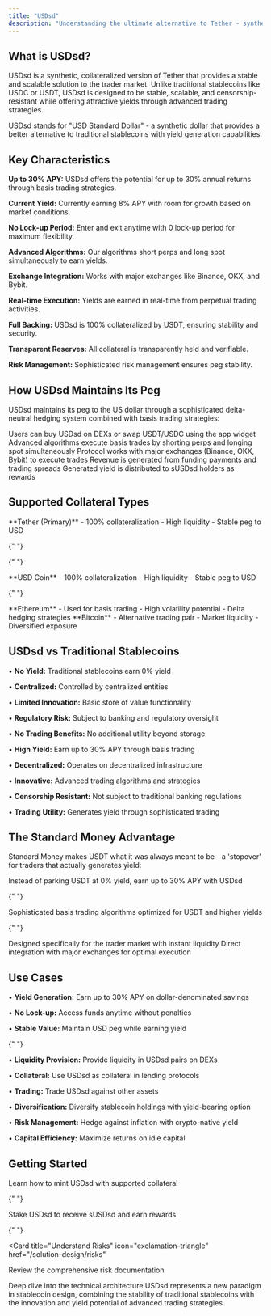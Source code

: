 ```yaml
---
title: "USDsd"
description: "Understanding the ultimate alternative to Tether - synthetic dollar with up to 30% yield"
---
```


## What is USDsd?

USDsd is a synthetic, collateralized version of Tether that provides a stable and scalable solution to the trader market. Unlike traditional stablecoins like USDC or USDT, USDsd is designed to be stable, scalable, and censorship-resistant while offering attractive yields through advanced trading strategies.

<Info>
  USDsd stands for "USD Standard Dollar" - a synthetic dollar that provides a
  better alternative to traditional stablecoins with yield generation
  capabilities.
</Info>

## Key Characteristics

<AccordionGroup>
  <Accordion title="High Yield Potential">
    <div className="space-y-3">
      <p><strong>Up to 30% APY:</strong> USDsd offers the potential for up to 30% annual returns through basis trading strategies.</p>
      <p><strong>Current Yield:</strong> Currently earning 8% APY with room for growth based on market conditions.</p>
      <p><strong>No Lock-up Period:</strong> Enter and exit anytime with 0 lock-up period for maximum flexibility.</p>
    </div>
  </Accordion>

<Accordion title="Basis Trade Strategy">
  <div className="space-y-3">
    <p>
      <strong>Advanced Algorithms:</strong> Our algorithms short perps and long
      spot simultaneously to earn yields.
    </p>
    <p>
      <strong>Exchange Integration:</strong> Works with major exchanges like
      Binance, OKX, and Bybit.
    </p>
    <p>
      <strong>Real-time Execution:</strong> Yields are earned in real-time from
      perpetual trading activities.
    </p>
  </div>
</Accordion>

  <Accordion title="100% Collateralized">
    <div className="space-y-3">
      <p><strong>Full Backing:</strong> USDsd is 100% collateralized by USDT, ensuring stability and security.</p>
      <p><strong>Transparent Reserves:</strong> All collateral is transparently held and verifiable.</p>
      <p><strong>Risk Management:</strong> Sophisticated risk management ensures peg stability.</p>
    </div>
  </Accordion>
</AccordionGroup>

## How USDsd Maintains Its Peg

USDsd maintains its peg to the US dollar through a sophisticated delta-neutral hedging system combined with basis trading strategies:

<Steps>
  <Step title="USDsd Acquisition">
    Users can buy USDsd on DEXs or swap USDT/USDC using the app widget
  </Step>
  <Step title="Basis Trading">
    Advanced algorithms execute basis trades by shorting perps and longing spot
    simultaneously
  </Step>
  <Step title="Exchange Integration">
    Protocol works with major exchanges (Binance, OKX, Bybit) to execute trades
  </Step>
  <Step title="Yield Generation">
    Revenue is generated from funding payments and trading spreads
  </Step>
  <Step title="Reward Distribution">
    Generated yield is distributed to sUSDsd holders as rewards
  </Step>
</Steps>

## Supported Collateral Types

<Columns cols={2}>
  <Card title="USDT" icon="dollar-sign">
    **Tether (Primary)** - 100% collateralization - High liquidity - Stable peg to USD
  </Card>

{" "}

{" "}

<Card title="USDC" icon="credit-card">
  **USD Coin** - 100% collateralization - High liquidity - Stable peg to USD
</Card>

{" "}

<Card title="ETH" icon="ethereum">
  **Ethereum** - Used for basis trading - High volatility potential - Delta
  hedging strategies
</Card>

  <Card title="BTC" icon="bitcoin">
    **Bitcoin** - Alternative trading pair - Market liquidity - Diversified exposure
  </Card>
</Columns>

## USDsd vs Traditional Stablecoins

<AccordionGroup>
  <Accordion title="Traditional Stablecoins (USDT, USDC)">
    <div className="space-y-2">
      <p>• <strong>No Yield:</strong> Traditional stablecoins earn 0% yield</p>
      <p>• <strong>Centralized:</strong> Controlled by centralized entities</p>
      <p>• <strong>Limited Innovation:</strong> Basic store of value functionality</p>
      <p>• <strong>Regulatory Risk:</strong> Subject to banking and regulatory oversight</p>
      <p>• <strong>No Trading Benefits:</strong> No additional utility beyond storage</p>
    </div>
  </Accordion>

  <Accordion title="USDsd (Standard Money)">
    <div className="space-y-2">
      <p>• <strong>High Yield:</strong> Earn up to 30% APY through basis trading</p>
      <p>• <strong>Decentralized:</strong> Operates on decentralized infrastructure</p>
      <p>• <strong>Innovative:</strong> Advanced trading algorithms and strategies</p>
      <p>• <strong>Censorship Resistant:</strong> Not subject to traditional banking regulations</p>
      <p>• <strong>Trading Utility:</strong> Generates yield through sophisticated trading</p>
    </div>
  </Accordion>
</AccordionGroup>

## The Standard Money Advantage

Standard Money makes USDT what it was always meant to be - a 'stopover' for traders that actually generates yield:

<Columns cols={2}>
  <Card title="Better Than Parking" icon="arrow-up">
    Instead of parking USDT at 0% yield, earn up to 30% APY with USDsd
  </Card>

{" "}

<Card title="Advanced Trading" icon="rocket">
  Sophisticated basis trading algorithms optimized for USDT and higher yields
</Card>

{" "}

<Card title="Trader Focused" icon="users">
  Designed specifically for the trader market with instant liquidity
</Card>

  <Card title="Exchange Integration" icon="exchange-alt">
    Direct integration with major exchanges for optimal execution
  </Card>
</Columns>

## Use Cases

<AccordionGroup>
  <Accordion title="High-Yield Savings">
    <div className="space-y-2">
      <p>• <strong>Yield Generation:</strong> Earn up to 30% APY on dollar-denominated savings</p>
      <p>• <strong>No Lock-up:</strong> Access funds anytime without penalties</p>
      <p>• <strong>Stable Value:</strong> Maintain USD peg while earning yield</p>
    </div>
  </Accordion>

{" "}

<Accordion title="Trading & DeFi">
  <div className="space-y-2">
    <p>
      • <strong>Liquidity Provision:</strong> Provide liquidity in USDsd pairs
      on DEXs
    </p>
    <p>
      • <strong>Collateral:</strong> Use USDsd as collateral in lending
      protocols
    </p>
    <p>
      • <strong>Trading:</strong> Trade USDsd against other assets
    </p>
  </div>
</Accordion>

  <Accordion title="Portfolio Management">
    <div className="space-y-2">
      <p>• <strong>Diversification:</strong> Diversify stablecoin holdings with yield-bearing option</p>
      <p>• <strong>Risk Management:</strong> Hedge against inflation with crypto-native yield</p>
      <p>• <strong>Capital Efficiency:</strong> Maximize returns on idle capital</p>
    </div>
  </Accordion>
</AccordionGroup>

## Getting Started

<Columns cols={2}>
  <Card title="Mint USDsd" icon="plus-circle" href="/quickstart">
    Learn how to mint USDsd with supported collateral
  </Card>

{" "}

<Card title="Stake for Yield" icon="lock" href="/solution-design/staking-usdsd">
  Stake USDsd to receive sUSDsd and earn rewards
</Card>

{" "}

<Card
  title="Understand Risks"
  icon="exclamation-triangle"
  href="/solution-design/risks"
>
  Review the comprehensive risk documentation
</Card>

  <Card title="Technical Details" icon="cogs" href="/solution-design/overview">
    Deep dive into the technical architecture
  </Card>
</Columns>

<Note>
  USDsd represents a new paradigm in stablecoin design, combining the stability
  of traditional stablecoins with the innovation and yield potential of advanced
  trading strategies.
</Note>
